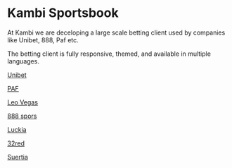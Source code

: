 
<Banner>
  <BannerItem image="/images/jon.jpg" />
</Banner >

<ProjectsSubmenu />

# Kambi Sportsbook

At Kambi we are deceloping a large scale betting client used by companies like Unibet, 888, Paf etc.

The betting client is fully responsive, themed, and available in multiple languages.

[Unibet](https://www.unibet.com/betting/bettingclient)

[PAF](https://www.paf.com/betting)

[Leo Vegas](https://www.leovegas.com/sv#sportsbook)

[888 spors](https://mobile.888sport.com/en/offering.htm)

[Luckia](https://m.luckia.es/apuestas/)

[32red](https://www.32redsport.com/m/)

[Suertia](https://pas.suertia.es/NSUEPASWebMobile/Integration/KambiBet)
